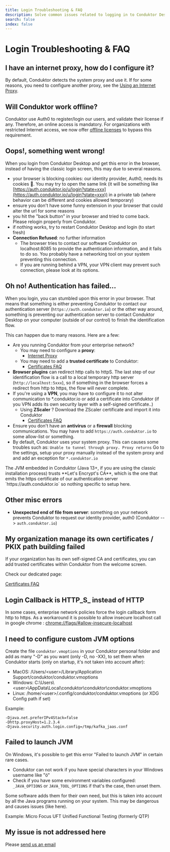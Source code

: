 ```yaml
---
title: Login Troubleshooting & FAQ
description: Solve common issues related to logging in to Conduktor Desktop
search: false
index: false
---
```


# Login Troubleshooting & FAQ

## I have an internet proxy, how do I configure it?

By default, Conduktor detects the system proxy and use it. If for some reasons, you need to configure another proxy, see the [Using an Internet Proxy](/desktop/conduktor-first-steps/login-troubleshooting/internet-proxy).

## Will Conduktor work offline?

Conduktor use Auth0 to register/login our users, and validate their license if any. Therefore, an online access is mandatory. For organizations with restricted Internet access, we now offer [offline licenses](/desktop/conduktor-first-steps/licenses-and-activations/offline-licenses) to bypass this requirement.

## Oops!, something went wrong!

When you login from Conduktor Desktop and get this error in the browser, instead of having the classic login screen, this may due to several reasons.

- your browser is blocking cookies: our identity provider, Auth0, needs its cookies 🍪. You may try to open the same link (it will be something like [https://auth.conduktor.io/u/login?state=xxx](https://auth.conduktor.io/u/login?state=xxx)) in a private tab (where behavior can be different and cookies allowed temporary)
- ensure you don't have some funny extension in your browser that could alter the url for some reasons
- you hit the "back button" in your browser and tried to come back. Please relogin properly from Conduktor.
- if nothing works, try to restart Conduktor Desktop and login (to start fresh)
- **Connection Refused**: no further information
  - The browser tries to contact our software Conduktor on localhost:8085 to provide the authentication information, and it fails to do so. You probably have a networking tool on your system preventing this connection.
  - If you are running behind a VPN, your VPN client may prevent such connection, please look at its options.

## Oh no! Authentication has failed...

When you login, you can stumbled upon this error in your browser. That means that something is either preventing Conduktor to contact our authentication server (`https://auth.conduktor.io`) or the other way around, something is preventing our authentication server to contact Conduktor Desktop on your computer (outside of our control) to finish the identification flow.

This can happen due to many reasons. Here are a few:

- Are you running Conduktor from your enterprise network?
  - You may need to configure a **proxy**:&#x20;
    - [Internet Proxy](/desktop/conduktor-first-steps/login-troubleshooting/internet-proxy)
  - You may need to add a **trusted certificate** to Conduktor:&#x20;
    - [Certificates FAQ](/desktop/conduktor-first-steps/login-troubleshooting/certificates-faq)
- **Browser plugins** can redirect http calls to httpS. The last step of our identification flow is a call to a local temporary http server (`http://localhost:5xxx`), so if something in the browser forces a redirect from http to https, the flow will never complete.
- If you're using a **VPN**, you may have to configure it to not alter communication to \*.conduktor.io or add a certificate into Conduktor (if you VPN adds its own security layer with a self-signed certificate..)
  - Using **ZScaler** ? Download the ZScaler certificate and import it into Conduktor
    - [Certificates FAQ](/desktop/conduktor-first-steps/login-troubleshooting/certificates-faq)
- Ensure you don't have an **antivirus** or a **firewall** blocking communications. You may have to add `https://auth.conduktor.io` to some allow-list or something.
- By default, Conduktor uses your system proxy. This can causes some troubles such as: `Unable to tunnel through proxy. Proxy returns` Go to the settings, setup your proxy manually instead of the system proxy and and add an exception for `*.conduktor.io`

<Info>
The JVM embedded in Conduktor (Java 13+, if you are using the classic installation process) trusts
**Let's Encrypt's CA**, which is the one that emits the https certificate of our authentication
server `https://auth.conduktor.io` so nothing specific to setup here.
</Info>

## Other misc errors

- **Unexpected end of file from server**: something on your network prevents Conduktor to request our identity provider, auth0 (Conduktor --> `auth.conduktor.io`)

## My organization manage its own certificates / PKIX path building failed

If your organization has its own self-signed CA and certificates, you can add trusted certificates within Conduktor from the welcome screen.

Check our dedicated page:&#x20;

[Certificates FAQ](/desktop/conduktor-first-steps/login-troubleshooting/certificates-faq)

## Login Callback is HTTP_S\_ instead of HTTP

In some cases, enterprise network policies force the login callback form http to https. As a workaround it is possible to allow insecure localhost call in google chrome : [chrome://flags/#allow-insecure-localhost](chrome://flags/#allow-insecure-localhost)

## I need to configure custom JVM options

Create the file `conduktor.vmoptions` in your Conduktor personal folder and add as many "-D" as you want (only -D, no -XX), to set them when Conduktor starts (only on startup, it's not taken into account after):

- MacOS: /Users/&#60;user&#62;/Library/Application Support/conduktor/conduktor.vmoptions
- Windows: C:\Users\\&#60;user&#62;\AppData\Local\conduktor\conduktor\conduktor.vmoptions
- Linux: /home/&#60;user&#62;/.config/conduktor/conduktor.vmoptions (or XDG Config path if set)

Example:

```
-Djava.net.preferIPv4Stack=false
-Dhttp.proxyHost=1.2.3.4
-Djava.security.auth.login.config=/tmp/kafka_jaas.conf
```

## Failed to launch JVM

On Windows, it's possible to get this error "Failed to launch JVM" in certain rare cases.

- Conduktor can not work if you have special characters in your Windows username like "ö"
- Check if you have some environment variables configured: `_JAVA_OPTIONS` or `JAVA_TOOL_OPTIONS` if that's the case, then unset them.

Some software adds them for their own need, but this is taken into account by all the Java programs running on your system. This may be dangerous and causes issues (like here).

Example: Micro Focus UFT Unified Functional Testing (formerly QTP)

## My issue is not addressed here

Please [send us an email](mailto:support@conduktor.io?subject=Login%20Troubleshooting?body=Please%20include%20as%20much%20information%20as%20possible,%20as%20well%20as%20screenshots,%20or%20even%20better,%20videos)
